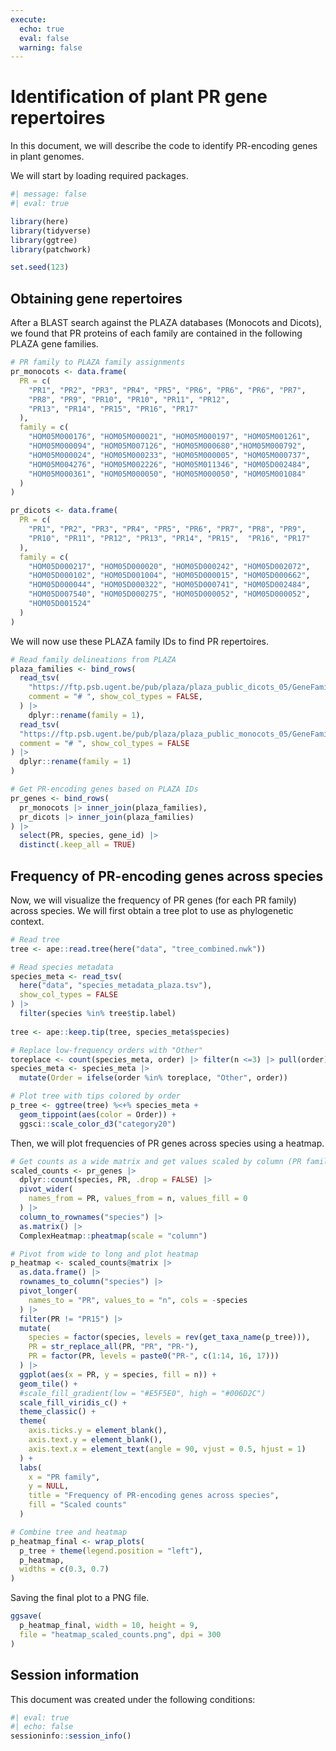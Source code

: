 ```yaml
---
execute: 
  echo: true
  eval: false
  warning: false
---
```


# Identification of plant PR gene repertoires

In this document, we will describe the code to identify PR-encoding
genes in plant genomes.

We will start by loading required packages.

```r
#| message: false
#| eval: true

library(here)
library(tidyverse)
library(ggtree)
library(patchwork)

set.seed(123)
```

## Obtaining gene repertoires

After a BLAST search against the PLAZA databases (Monocots and Dicots), we
found that PR proteins of each family are contained in the following
PLAZA gene families.

```r
# PR family to PLAZA family assignments
pr_monocots <- data.frame(
  PR = c(
    "PR1", "PR2", "PR3", "PR4", "PR5", "PR6", "PR6", "PR6", "PR7", 
    "PR8", "PR9", "PR10", "PR10", "PR11", "PR12", 
    "PR13", "PR14", "PR15", "PR16", "PR17"
  ),
  family = c(
    "HOM05M000176", "HOM05M000021", "HOM05M000197", "HOM05M001261",
    "HOM05M000094", "HOM05M007126", "HOM05M000680","HOM05M000792",
    "HOM05M000024", "HOM05M000233", "HOM05M000005", "HOM05M000737",
    "HOM05M004276", "HOM05M002226", "HOM05M011346", "HOM05D002484",
    "HOM05M000361", "HOM05M000050", "HOM05M000050", "HOM05M001084" 
  )
)

pr_dicots <- data.frame(
  PR = c(
    "PR1", "PR2", "PR3", "PR4", "PR5", "PR6", "PR7", "PR8", "PR9", 
    "PR10", "PR11", "PR12", "PR13", "PR14", "PR15",  "PR16", "PR17"
  ),
  family = c(
    "HOM05D000217", "HOM05D000020", "HOM05D000242", "HOM05D002072",
    "HOM05D000102", "HOM05D001004", "HOM05D000015", "HOM05D000662",
    "HOM05D000044", "HOM05D000322", "HOM05D000741", "HOM05D002484",
    "HOM05D007540", "HOM05D000275", "HOM05D000052", "HOM05D000052",
    "HOM05D001524"
  )
)
```

We will now use these PLAZA family IDs to find PR repertoires.

```r
# Read family delineations from PLAZA
plaza_families <- bind_rows(
  read_tsv(
    "https://ftp.psb.ugent.be/pub/plaza/plaza_public_dicots_05/GeneFamilies/genefamily_data.HOMFAM.csv.gz", 
    comment = "# ", show_col_types = FALSE,
  ) |>
    dplyr::rename(family = 1),
  read_tsv(
  "https://ftp.psb.ugent.be/pub/plaza/plaza_public_monocots_05/GeneFamilies/genefamily_data.HOMFAM.csv.gz", 
  comment = "# ", show_col_types = FALSE
) |>
  dplyr::rename(family = 1)
)

# Get PR-encoding genes based on PLAZA IDs
pr_genes <- bind_rows(
  pr_monocots |> inner_join(plaza_families),
  pr_dicots |> inner_join(plaza_families)
) |>
  select(PR, species, gene_id) |>
  distinct(.keep_all = TRUE)
```

## Frequency of PR-encoding genes across species

Now, we will visualize the frequency of PR genes (for each PR family) across
species. We will first obtain a tree plot to use as phylogenetic context.

```r
# Read tree
tree <- ape::read.tree(here("data", "tree_combined.nwk"))

# Read species metadata
species_meta <- read_tsv(
  here("data", "species_metadata_plaza.tsv"),
  show_col_types = FALSE
) |>
  filter(species %in% tree$tip.label)
  
tree <- ape::keep.tip(tree, species_meta$species)

# Replace low-frequency orders with "Other"
toreplace <- count(species_meta, order) |> filter(n <=3) |> pull(order)
species_meta <- species_meta |>
  mutate(Order = ifelse(order %in% toreplace, "Other", order))

# Plot tree with tips colored by order
p_tree <- ggtree(tree) %<+% species_meta +
  geom_tippoint(aes(color = Order)) +
  ggsci::scale_color_d3("category20")
```

Then, we will plot frequencies of PR genes across species using a heatmap.

```r
# Get counts as a wide matrix and get values scaled by column (PR family)
scaled_counts <- pr_genes |>
  dplyr::count(species, PR, .drop = FALSE) |>
  pivot_wider(
    names_from = PR, values_from = n, values_fill = 0
  ) |>
  column_to_rownames("species") |>
  as.matrix() |>
  ComplexHeatmap::pheatmap(scale = "column")

# Pivot from wide to long and plot heatmap
p_heatmap <- scaled_counts@matrix |>
  as.data.frame() |>
  rownames_to_column("species") |>
  pivot_longer(
    names_to = "PR", values_to = "n", cols = -species
  ) |>
  filter(PR != "PR15") |>
  mutate(
    species = factor(species, levels = rev(get_taxa_name(p_tree))),
    PR = str_replace_all(PR, "PR", "PR-"),
    PR = factor(PR, levels = paste0("PR-", c(1:14, 16, 17)))
  ) |>
  ggplot(aes(x = PR, y = species, fill = n)) +
  geom_tile() +
  #scale_fill_gradient(low = "#E5F5E0", high = "#006D2C")
  scale_fill_viridis_c() +
  theme_classic() +
  theme(
    axis.ticks.y = element_blank(),
    axis.text.y = element_blank(),
    axis.text.x = element_text(angle = 90, vjust = 0.5, hjust = 1)
  ) +
  labs(
    x = "PR family",
    y = NULL,
    title = "Frequency of PR-encoding genes across species",
    fill = "Scaled counts"
  )

# Combine tree and heatmap
p_heatmap_final <- wrap_plots(
  p_tree + theme(legend.position = "left"), 
  p_heatmap, 
  widths = c(0.3, 0.7)
)
```

Saving the final plot to a PNG file.

```r
ggsave(
  p_heatmap_final, width = 10, height = 9,
  file = "heatmap_scaled_counts.png", dpi = 300
)
```

## Session information

This document was created under the following conditions:

```r
#| eval: true
#| echo: false
sessioninfo::session_info()
```